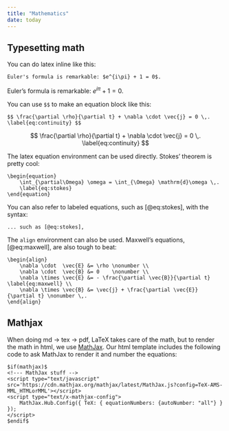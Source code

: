```yaml
---
title: "Mathematics"
date: today
---
```



Typesetting math
-------------------------------------------------------------------------------

You can do latex inline like this:

    Euler's formula is remarkable: $e^{i\pi} + 1 = 0$.

Euler's formula is remarkable: $e^{i\pi} + 1 = 0$.

You can use `$$` to make an equation block like this:

    $$ \frac{\partial \rho}{\partial t} + \nabla \cdot \vec{j} = 0 \,. \label{eq:continuity} $$

$$ \frac{\partial \rho}{\partial t} + \nabla \cdot \vec{j} = 0 \,. \label{eq:continuity} $$

The latex equation environment can be used directly.
Stokes' theorem is pretty cool:

    \begin{equation}
        \int_{\partial\Omega} \omega = \int_{\Omega} \mathrm{d}\omega \,.
        \label{eq:stokes}
    \end{equation}

\begin{equation}
    \int_{\partial\Omega} \omega = \int_{\Omega} \mathrm{d}\omega \,.
    \label{eq:stokes}
\end{equation}

You can also refer to labeled equations, such as [@eq:stokes],
with the syntax:

    ... such as [@eq:stokes],

The `align` environment can also be used.
Maxwell's equations, [@eq:maxwell], are also tough to beat:

    \begin{align}
        \nabla \cdot  \vec{E} &= \rho \nonumber \\
        \nabla \cdot  \vec{B} &= 0    \nonumber \\
        \nabla \times \vec{E} &= - \frac{\partial \vec{B}}{\partial t} \label{eq:maxwell} \\
        \nabla \times \vec{B} &= \vec{j} + \frac{\partial \vec{E}}{\partial t} \nonumber \,.
    \end{align}

\begin{align}
    \nabla \cdot  \vec{E} &= \rho \nonumber \\
    \nabla \cdot  \vec{B} &= 0    \nonumber \\
    \nabla \times \vec{E} &= - \frac{\partial \vec{B}}{\partial t} \label{eq:maxwell} \\
    \nabla \times \vec{B} &= \vec{j} + \frac{\partial \vec{E}}{\partial t} \nonumber \,.
\end{align}


Mathjax
-------------------------------------------------------------------------------

When doing md $\rightarrow$ tex $\rightarrow$ pdf, LaTeX takes care of the math,
but to render the math in html, we use [MathJax](https://www.mathjax.org/).
Our html template includes the following code
to ask MathJax to render it and number the equations:

    $if(mathjax)$
    <!--- MathJax stuff -->
    <script type="text/javascript" src='https://cdn.mathjax.org/mathjax/latest/MathJax.js?config=TeX-AMS-MML_HTMLorMML'></script>
    <script type="text/x-mathjax-config">
        MathJax.Hub.Config({ TeX: { equationNumbers: {autoNumber: "all"} } });
    </script>
    $endif$


